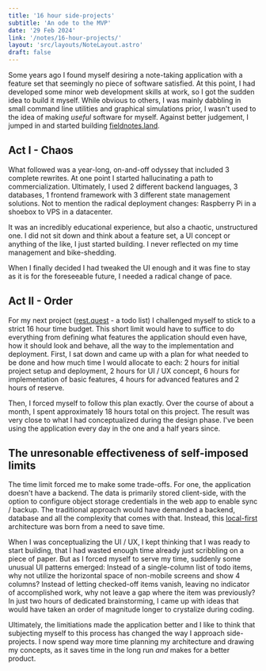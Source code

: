 ```yaml
---
title: '16 hour side-projects'
subtitle: 'An ode to the MVP'
date: '29 Feb 2024'
link: '/notes/16-hour-projects/'
layout: 'src/layouts/NoteLayout.astro'
draft: false
---
```


Some years ago I found myself desiring a note-taking application with a feature set that
seemingly no piece of software satisfied. At this point, I had developed some minor web
development skills at work, so I got the sudden idea to build it myself. While obvious to
others, I was mainly dabbling in small command line utilities and graphical simulations prior,
I wasn't used to the idea of making _useful_ software for myself. Against better judgement,
I jumped in and started building [fieldnotes.land](https://write.fieldnotes.land).

## Act I - Chaos

What followed was a year-long, on-and-off odyssey that included 3 complete rewrites. At one
point I started hallucinating a path to commercialization. Ultimately, I used 2 different
backend languages, 3 databases, 1 frontend framework with 3 different state management
solutions. Not to mention the radical deployment changes: Raspberry Pi in a shoebox to VPS in
a datacenter.

It was an incredibly educational experience, but also a chaotic, unstructured one. I did not
sit down and think about a feature set, a UI concept or anything of the like, I just started
building. I never reflected on my time management and bike-shedding.

When I finally decided I had tweaked the UI enough and it was fine to stay as it is for the
foreseeable future, I needed a radical change of pace.

## Act II - Order

For my next project ([rest.quest](https://rest.quest) - a todo list) I challenged myself
to stick to a strict 16 hour time budget. This short limit would have to suffice to do everything
from defining what features the application should even have, how it should look and behave, all
the way to the implementation and deployment. First, I sat down and came up with a plan for what
needed to be done and how much time I would allocate to each: 2 hours for initial project setup
and deployment, 2 hours for UI / UX concept, 6 hours for implementation of basic features, 4 hours
for advanced features and 2 hours of reserve.

Then, I forced myself to follow this plan exactly. Over the course of about a month, I spent
approximately 18 hours total on this project. The result was very close to what I had
conceptualized during the design phase. I've been using the application every day in the one
and a half years since.

## The unresonable effectiveness of self-imposed limits

The time limit forced me to make some trade-offs. For one, the application doesn't have a
backend. The data is primarily stored client-side, with the option to configure object storage
credentials in the web app to enable sync / backup. The traditional approach would have
demanded a backend, database and all the complexity that comes with that. Instead, this
[local-first](https://www.inkandswitch.com/local-first/) architecture was born from
a need to save time.

When I was conceptualizing the UI / UX, I kept thinking that I was ready to start building,
that I had wasted enough time already just scribbling on a piece of paper. But as I forced
myself to serve my time, suddenly some unusual UI patterns emerged: Instead of a single-column
list of todo items, why not utilize the horizontal space of non-mobile screens and show 4
columns? Instead of letting checked-off items vanish, leaving no indicator of accomplished
work, why not leave a gap where the item was previously? In just two hours of dedicated
brainstorming, I came up with ideas that would have taken an order of magnitude longer to
crystalize during coding.

Ultimately, the limitiations made the application better and I like to think that subjecting
myself to this process has changed the way I approach side-projects. I now spend way more time
planning my architecture and drawing my concepts, as it saves time in the long run
_and_ makes for a better product.
